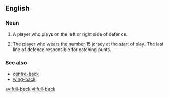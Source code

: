 {{also|fullback}}
==English==

===Noun===
{{en-noun|sg=[[full]]-[[back]]}}

# {{soccer}} A player who plays on the left or right side of defence.
# {{rugby}} The player who wears the number 15 jersey at the start of play.  The last line of defence responsible for catching punts.

===See also===
*[[centre-back]]
*[[wing-back]]

[[sv:full-back]]
[[vi:full-back]]